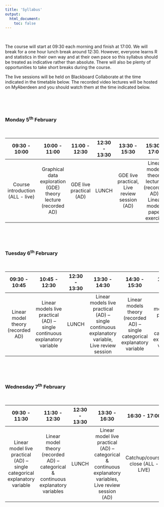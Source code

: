 ```yaml
---
title: 'Syllabus'
output: 
  html_document:
    toc: false
---
```


\  

The course will start at 09:30 each morning and finish at 17:00. We will break for a one hour lunch break around 12:30. However, everyone learns R and statistics in their own way and at their own pace so this syllabus should be treated as indicative rather than absolute. There will also be plenty of opportunities to take short breaks during the course.

The live sessions will be held on Blackboard Collaborate at the time indicated in the timetable below. The recorded video lectures will be hosted on MyAberdeen and you should watch them at the time indicated below.

<!--All teaching will be held in room FN113 in the Fraser Noble building (building No. 7 on [this map](images/uoa_map.png){target="_blank"} on the old Aberdeen campus).
-->

\  

\  

### Monday 5^th^ February

\  

|09:30 - 10:00 | 10:00 - 11:00 | 11:00 - 12:30 | 12:30 - 13:30 |13:30 - 15:30 | 15:30 - 17:00 |
|:------------:|:-------------:|:-------------:|:-------------:|:------------:|:-------------:|
| Course introduction (ALL - live)  | Graphical data exploration (GDE) theory lecture (recorded AD) | GDE live practical (AD) | LUNCH |GDE live practical, Live review session (AD)| Linear models theory lectures (recorded AD), Linear models paper exercise |

\  

\  

### Tuesday 6^th^ February

\  

|09:30 - 10:45               | 10:45 - 12:30     | 12:30 - 13:30 |13:30 - 14:30    | 14:30 - 15:30      |15:30 - 17:00|
|:--------------------------:|:-----------------:|:-------------:|:---------------:|:------------------:|:-------------:|
|Linear model theory (recorded AD)|Linear models live practical (AD) – single continuous explanatory variable|LUNCH|Linear models live practical (AD) – single continuous explanatory variable, Live review session|Linear models theory (recorded AD) – single categorical explanatory variable|Linear models live practical (AD) – single categorical explanatory variable|

\  

\  

### Wednesday 7^th^ February

\  

|09:30 - 11:30               | 11:30 - 12:30     | 12:30 - 13:30 |13:30 - 16:30    | 16:30 - 17:00      |
|:--------------------------:|:-----------------:|:-------------:|:---------------:|:------------------:|
|Linear model live practical (AD) – single categorical explanatory variable | Linear model theory (recorded AD) – categorical & continuous explanatory variables | LUNCH | Linear model live practical (AD) – categorical & continuous explanatory variables, Live review session (AD) | Catchup/course close (ALL - LIVE)|

\  
 
